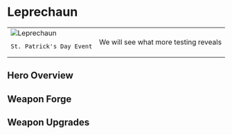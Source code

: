 
# Leprechaun

<table>
 <tr style={{ verticalAlign: 'top' }}>
  <td>
   <img 
        src={useBaseUrl("/img/leprechaun.jpeg")} 
        alt="Leprechaun" 
        style={{ maxWidth: '300px', objectFit: 'contain' }}
    />

```
St. Patrick's Day Event
```

  </td>
  <td>
We will see what more testing reveals
  </td>
 </tr>
</table>

## Hero Overview

<HeroesOverview hero="Leprechaun" />

## Weapon Forge

<WeaponForge classification="hero" forge="Leprechaun" />

## Weapon Upgrades

<WeaponUpgrades classification="hero" name="Leprechaun" />
